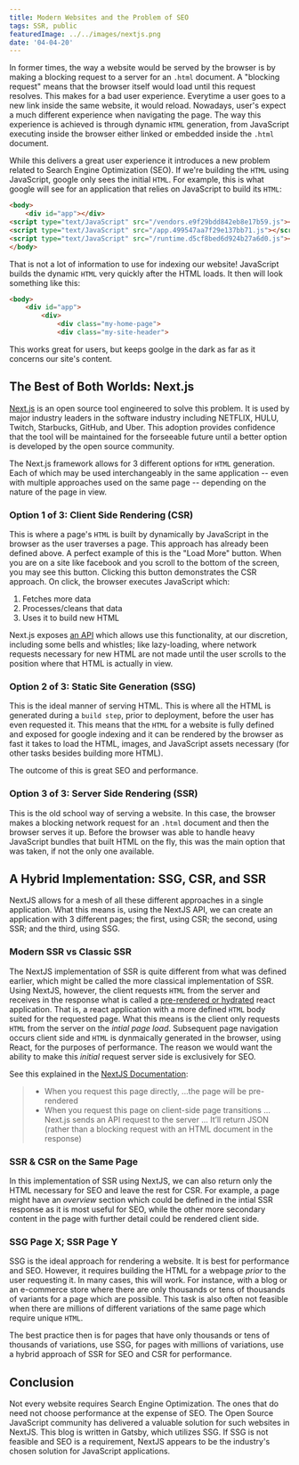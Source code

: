 ```yaml
---
title: Modern Websites and the Problem of SEO
tags: SSR, public
featuredImage: ../../images/nextjs.png
date: '04-04-20'
---
```


In former times, the way a website would be served by the browser is by making a blocking request to a server for an `.html` document. A "blocking request" means that the browser itself would load until this request resolves. This makes for a bad user experience. Everytime a user goes to a new link inside the same website, it would reload. Nowadays, user's expect a much different experience when navigating the page. The way this experience is achieved is through dynamic `HTML` generation, from JavaScript executing inside the browser either linked or embedded inside the `.html` document.

While this delivers a great user experience it introduces a new problem related to Search Engine Optimization (SEO). If we're building the `HTML` using JavaScript, google only sees the initial `HTML`. For example, this is what google will see for an application that relies on JavaScript to build its `HTML`:

```html
<body>
    <div id="app"></div>
<script type="text/JavaScript" src="/vendors.e9f29bdd842eb8e17b59.js"></script>
<script type="text/JavaScript" src="/app.499547aa7f29e137bb71.js"></script>
<script type="text/JavaScript" src="/runtime.d5cf8bed6d924b27a6d0.js"></script>
</body>
```

That is not a lot of information to use for indexing our website! JavaScript builds the dynamic `HTML` very quickly after the HTML loads. It then will look something like this:

```html
<body>
    <div id="app">
        <div>
            <div class="my-home-page">
            <div class="my-site-header">
```

This works great for users, but keeps goolge in the dark as far as it concerns our site's content.

## The Best of Both Worlds: Next.js
[Next.js](https://github.com/zeit/next.js) is an open source tool engineered to solve this problem. It is used by major industry leaders in the software industry including NETFLIX, HULU, Twitch, Starbucks, GitHub, and Uber. This adoption provides confidence that the tool will be maintained for the forseeable future until a better option is developed by the open source community.

The Next.js framework allows for 3 different options for `HTML` generation. Each of which may be used interchangeably in the same application -- even with multiple approaches used on the same page -- depending on the nature of the page in view.

### Option 1 of 3: Client Side Rendering (CSR)
This is where a page's `HTML` is built by dynamically by JavaScript in the browser as the user traverses a page. This approach has already been defined above. A perfect example of this is the "Load More" button. When you are on a site like facebook and you scroll to the bottom of the screen, you may see this button. Clicking this button demonstrates the CSR approach. On click, the browser executes JavaScript which:

1. Fetches more data
2. Processes/cleans that data
3. Uses it to build new HTML

Next.js exposes [an API](https://swr.now.sh/) which allows use this functionality, at our discretion, including some bells and whistles; like lazy-loading, where network requests necessary for new HTML are not made until the user scrolls to the position where that HTML is actually in view.

### Option 2 of 3: Static Site Generation (SSG)
This is the ideal manner of serving HTML. This is where all the HTML is generated during a `build step`, prior to deployment, before the user has even requested it. This means that the `HTML` for a website is fully defined and exposed for google indexing and it can be rendered by the browser as fast it takes to load the HTML, images, and JavaScript assets necessary (for other tasks besides building more HTML).

The outcome of this is great SEO and performance.

### Option 3 of 3: Server Side Rendering  (SSR)
This is the old school way of serving a website. In this case, the browser makes a blocking network request for an `.html` document and then the browser serves it up. Before the browser was able to handle heavy JavaScript bundles that built HTML on the fly, this was the main option that was taken, if not the only one available. 

## A Hybrid Implementation: SSG, CSR, and SSR
NextJS allows for a mesh of all these different approaches in a single application. What this means is, using the NextJS API, we can create an application with 3 different pages; the first, using CSR; the second, using SSR; and the third, using SSG.

### Modern SSR vs Classic SSR
The NextJS implementation of SSR is quite different from what was defined earlier, which might be called the more classical implementation of SSR. Using NextJS, however, the client requests `HTML` from the server and receives in the response what is called a [pre-rendered or hydrated](https://nextjs.org/docs/basic-features/pages#pre-rendering) react application. That is, a react application with a more defined `HTML` body suited for the requested page. What this means is the client only requests `HTML` from the server on the _intial page load_. Subsequent page navigation occurs client side and `HTML` is dynmaically generated in the browser, using React, for the purposes of performance. The reason we would want the ability to make this _initial_ request server side is exclusively for SEO.

See this explained in the [NextJS Documentation](https://nextjs.org/docs/basic-features/data-fetching#typescript-use-getserversideprops):
> - When you request this page directly, ...the page will be pre-rendered
> - When you request this page on client-side page transitions ... Next.js sends an API request to the server ... It’ll return JSON (rather than a blocking request with an HTML document in the response)

### SSR & CSR on the Same Page
In this implementation of SSR using NextJS, we can also return only the HTML necessary for SEO and leave the rest for CSR. For example, a page might have an _overview_ section which could be defined in the intial SSR response as it is most useful for SEO, while the other more secondary content in the page with further detail could be rendered client side.

### SSG Page X; SSR Page Y
SSG is the ideal approach for rendering a website. It is best for performance and SEO. However, it requires building the HTML for a webpage _prior_ to the user requesting it. In many cases, this will work. For instance, with a blog or an e-commerce store where there are only thousands or tens of thousands of variants for a page which are possible. This task is also often not feasible when there are millions of different variations of the same page which require unique `HTML`.

The best practice then is for pages that have only thousands or tens of thousands of variations, use SSG, for pages with millions of variations, use a hybrid approach of SSR for SEO and CSR for performance.

## Conclusion
Not every website requires Search Engine Optimization. The ones that do need not choose performance at the expense of SEO. The Open Source JavaScript community has delivered a valuable solution for such websites in NextJS. This blog is written in Gatsby, which utilizes SSG. If SSG is not feasible and SEO is a requirement, NextJS appears to be the industry's chosen solution for JavaScript applications.